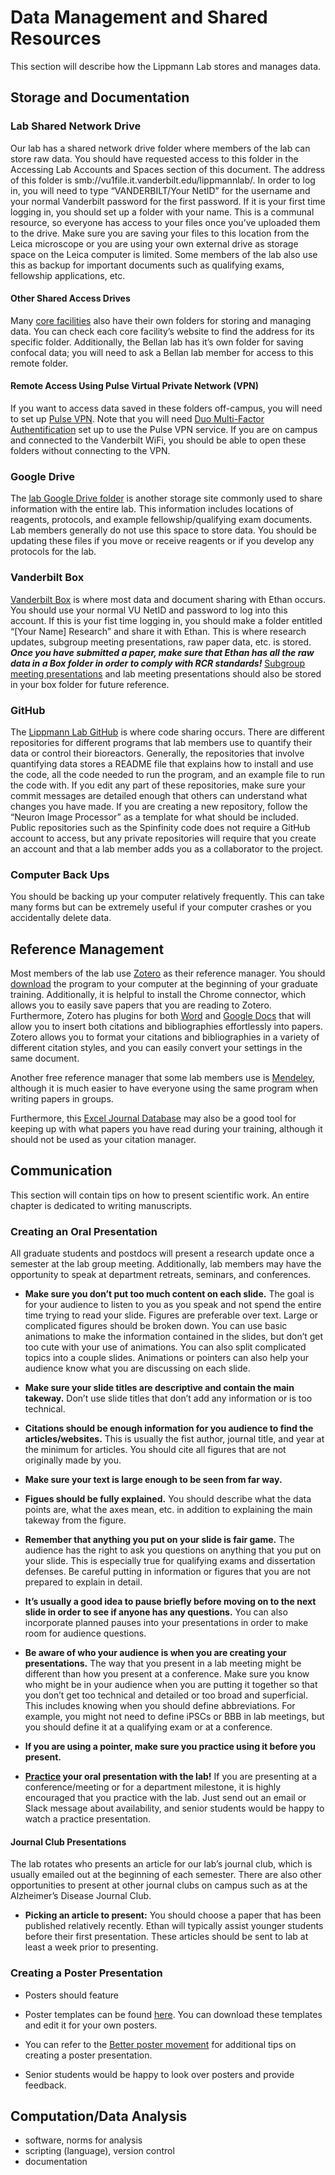 # Data Management and Shared Resources {#datamanagement}
This section will describe how the Lippmann Lab stores and manages data. 

## Storage and Documentation 
### Lab Shared Network Drive
Our lab has a shared network drive folder where members of the lab can store raw data. You should have requested access to this folder in the [Accessing Lab Accounts and Spaces]{#access} section of this document. The address of this folder is smb://vu1file.it.vanderbilt.edu/lippmannlab/. In order to log in, you will need to type "VANDERBILT/Your NetID" for the username and your normal Vanderbilt password for the first password. If it is your first time logging in, you should set up a folder with your name. This is a communal resource, so everyone has access to your files once you've uploaded them to the drive. Make sure you are saving your files to this location from the Leica microscope or you are using your own external drive as storage space on the Leica computer is limited. Some members of the lab also use this as backup for important documents such as qualifying exams, fellowship applications, etc. 

#### Other Shared Access Drives
Many [core facilities](#corefacilities) also have their own folders for storing and managing data. You can check each core facility's website to find the address for its specific folder. Additionally, the Bellan lab has it's own folder for saving confocal data; you will need to ask a Bellan lab member for access to this remote folder. 

#### Remote Access Using Pulse Virtual Private Network (VPN)
If you want to access data saved in these folders off-campus, you will need to set up [Pulse VPN](https://it.vanderbilt.edu/services/catalog/end-point_computing/network_access/remote-access/index.php). Note that you will need [Duo Multi-Factor Authentification](#duo) set up to use the Pulse VPN service. If you are on campus and connected to the Vanderbilt WiFi, you should be able to open these folders without connecting to the VPN. 

### Google Drive 
The [lab Google Drive folder](https://drive.google.com/drive/folders/0Bwvn9S-4oeMmeHhzUS1nM0FNak0?usp=sharing) is another storage site commonly used to share information with the entire lab. This information includes locations of reagents, protocols, and example fellowship/qualifying exam documents. Lab members generally do not use this space to store data. You should be updating these files if you move or receive reagents or if you develop any protocols for the lab. 

### Vanderbilt Box {#vanderbiltbox}
[Vanderbilt Box](https://vanderbilt.account.box.com/login) is where most data and document sharing with Ethan occurs. You should use your normal VU NetID and password to log into this account. If this is your fist time logging in, you should make a folder entitled "[Your Name] Research" and share it with Ethan. This is where research updates, subgroup meeting presentations, raw paper data, etc. is stored. ***Once you have submitted a paper, make sure that Ethan has all the raw data in a Box folder in order to comply with RCR standards!*** [Subgroup meeting presentations](#subgroup) and lab meeting presentations should also be stored in your box folder for future reference. 

### GitHub 
The [Lippmann Lab GitHub](https://github.com/lippmannlab) is where code sharing occurs. There are different repositories for different programs that lab members use to quantify their data or control their bioreactors. Generally, the repositories that involve quantifying data stores a README file that explains how to install and use the code, all the code needed to run the program, and an example file to run the code with. If you edit any part of these repositories, make sure your commit messages are detailed enough that others can understand what changes you have made. If you are creating a new repository, follow the "Neuron Image Processor" as a template for what should be included. Public repositories such as the Spinfinity code does not require a GitHub account to access, but any private repositories will require that you create an account and that a lab member adds you as a collaborator to the project. 

### Computer Back Ups
You should be backing up your computer relatively frequently. This can take many forms but can be extremely useful if your computer crashes or you accidentally delete data. 

## Reference Management {#zotero}
Most members of the lab use [Zotero](https://www.zotero.org/) as their reference manager. You should [download](https://www.zotero.org/download/) the program to your computer at the beginning of your graduate training. Additionally, it is helpful to install the Chrome connector, which allows you to easily save papers that you are reading to Zotero. Furthermore, Zotero has plugins for both [Word](https://www.zotero.org/support/word_processor_plugin_usage) and [Google Docs](https://www.zotero.org/support/google_docs) that will allow you to insert both citations and bibliographies effortlessly into papers. Zotero allows you to format your citations and bibliographies in a variety of different citation styles, and you can easily convert your settings in the same document. 

Another free reference manager that some lab members use is [Mendeley](https://www.mendeley.com/download-desktop-new/), although it is much easier to have everyone using the same program when writing papers in groups. 

Furthermore, this [Excel Journal Database](https://www.youtube.com/watch?v=Y40Wy1guAiQ) may also be a good tool for keeping up with what papers you have read during your training, although it should not be used as your citation manager. 

## Communication 
This section will contain tips on how to present scientific work. An entire chapter is dedicated to writing manuscripts. 

### Creating an Oral Presentation {#oralpres}
All graduate students and postdocs will present a research update once a semester at the lab group meeting. Additionally, lab members may have the opportunity to speak at department retreats, seminars, and conferences. 

- **Make sure you don't put too much content on each slide.** The goal is for your audience to listen to you as you speak and not spend the entire time trying to read your slide. Figures are preferable over text. Large or complicated figures should be broken down. You can use basic animations to make the information contained in the slides, but don't get too cute with your use of animations. You can also split complicated topics into a couple slides. Animations or pointers can also help your audience know what you are discussing on each slide. 

- **Make sure your slide titles are descriptive and contain the main takeway.** Don't use slide titles that don't add any information or is too technical. 

- **Citations should be enough information for you audience to find the articles/websites.** This is usually the fist author, journal title, and year at the minimum for articles. You should cite all figures that are not originally made by you. 

- **Make sure your text is large enough to be seen from far way.**

- **Figues should be fully explained.** You should describe what the data points are, what the axes mean, etc. in addition to explaining the main takeway from the figure. 

- **Remember that anything you put on your slide is fair game.** The audience has the right to ask you questions on anything that you put on your slide. This is especially true for qualifying exams and dissertation defenses. Be careful putting in information or figures that you are not prepared to explain in detail. 

- **It's usually a good idea to pause briefly before moving on to the next slide in order to see if anyone has any questions.** You can also incorporate planned pauses into your presentations in order to make room for audience questions. 

- **Be aware of who your audience is when you are creating your presentations.** The way that you present in a lab meeting might be different than how you present at a conference. Make sure you know who might be in your audience when you are putting it together so that you don't get too technical and detailed or too broad and superficial. This includes knowing when you should define abbreviations. For example, you might not need to define iPSCs or BBB in lab meetings, but you should define it at a qualifying exam or at a conference. 

- **If you are using a pointer, make sure you practice using it before you present.**

- **[Practice](#practice) your oral presentation with the lab!** If you are presenting at a conference/meeting or for a department milestone, it is highly encouraged that you practice with the lab. Just send out an email or Slack message about availability, and senior students would be happy to watch a practice presentation. 

#### Journal Club Presentations {#journalclub}
The lab rotates who presents an article for our lab's journal club, which is usually emailed out at the beginning of each semester. There are also other opportunities to present at other journal clubs on campus such as at the Alzheimer's Disease Journal Club.

- **Picking an article to present:** You should choose a paper that has been published relatively recently. Ethan will typically assist younger students before their first presentation. These articles should be sent to lab at least a week prior to presenting. 

### Creating a Poster Presentation 

- Posters should feature 

- Poster templates can be found [here](https://drive.google.com/drive/folders/1V1ykFkQy5sY_4hgSlZhh6y-axiy3mreH?usp=sharing). You can download these templates and edit it for your own posters. 

- You can refer to the [Better poster movement](https://www.insidehighered.com/news/2019/06/24/theres-movement-better-scientific-posters-are-they-really-better) for additional tips on creating a poster presentation. 

- Senior students would be happy to look over posters and provide feedback. 

## Computation/Data Analysis
- software, norms for analysis
- scripting (language), version control 
- documentation 
